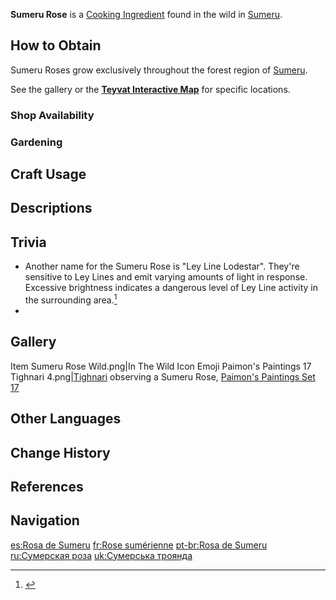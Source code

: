 {{Item Infobox
|id           = 101219
|image        = Item Sumeru Rose.png
|type         = Cooking Ingredients
|invCategory  = Materials
|description  = Bright and beautiful, these pure purple flowers give off a pleasant fragrance that will give any passerby pause. While some like to call this type of “rambler rose,” its relative lack of multiple flowers means that it falls under a different floral classification.
|source1      = Found in the wild
|source2      = {{Sold By}}
|source3      = [[Gardening]] with [[A Path of Value: Luxuriant Glebe|Luxuriant Glebe]]
|source4      = 
|source5      = 
}}
'''Sumeru Rose''' is a [[Cooking Ingredient]] found in the wild in [[Sumeru]].

==How to Obtain==
Sumeru Roses grow exclusively throughout the forest region of [[Sumeru]].

See the gallery or the '''[https://webstatic-sea.mihoyo.com/app/ys-map-sea/index.html#/map/2?shown_types=384 Teyvat Interactive Map]''' for specific locations.

===Shop Availability===
{{Shop Availability}}

===Gardening===
{{Recipe
|type = Luxuriant Glebe
|time = 2d 22h
|Sumeru Rose Seed = 1
|sort = Sumeru Rose Seed
}}

==Craft Usage==
{{Craft Usage}}

==Descriptions==
{{Description|Bright and beautiful, these pure purple flowers give off a pleasant fragrance that will give any passerby pause. While some like to call this type of “rambler rose,” its relative lack of multiple flowers means that it falls under a different floral classification.<br />From very early times, the Sumeru Rose has been used to make fragrant essences and perfumes. Whenever a festival rolls along, the market will always be filled with the scents of roses. Among the poems that enjoy great fame in Sumeru, the Sumeru rose is oft compared to fine wine, and has thus become a classic symbol within Sumeru literature. "Come, put away your meaningless tribulations! Enjoy the companionship of wines and roses, for there is nothing more important at this time!"|[[Archive]]}}

==Trivia==
* Another name for the Sumeru Rose is "Ley Line Lodestar". They're sensitive to Ley Lines and emit varying amounts of light in response. Excessive brightness indicates a dangerous level of Ley Line activity in the surrounding area.<ref>{{Ref/Quest|Into the Hinterland}}</ref>
* {{Related Items|type=variant}}

==Gallery==
<gallery>
Item Sumeru Rose Wild.png|In The Wild
Icon Emoji Paimon's Paintings 17 Tighnari 4.png|[[Tighnari]] observing a Sumeru Rose, [[HoYoLAB/Paimon's Paintings#Set 17|Paimon's Paintings Set 17]]
</gallery>

==Other Languages==
{{Other Languages
|default_hidden = 1
|en      = Sumeru Rose
|zhs     = 须弥蔷薇
|zhs_rm  = Xūmí Qiángwēi
|zht     = 須彌薔薇
|zht_rm  = Xūmí Qiángwēi
|ja      = スメールローズ
|ja_rm   = Sumeeru Roozu
|ko      = 수메르 장미
|ko_rm   = Sumereu Jangmi
|es      = Rosa de Sumeru
|fr      = Rose sumérienne
|ru      = Сумерская роза
|th      = Sumeru Rose
|vi      = Tường Vi Sumeru
|de      = Sumeru-Rose
|id      = Sumeru Rose
|pt      = Rosa de Sumeru
|tr      = Sumeru Gülü
|it      = Rosa di Sumeru
}}

==Change History==
{{Change History|3.0}}

==References==
{{Reflist}}

==Navigation==
{{Material Navbox|type=Crafting Materials}}

[[es:Rosa de Sumeru]]
[[fr:Rose sumérienne]]
[[pt-br:Rosa de Sumeru]]
[[ru:Сумерская роза]]
[[uk:Сумерська троянда]]